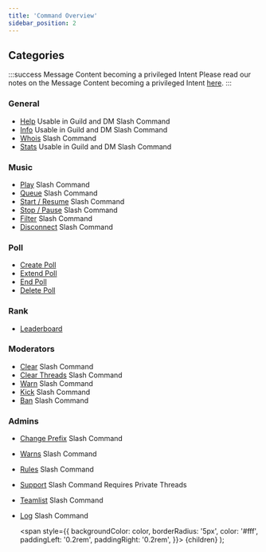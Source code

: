 ```yaml
---
title: 'Command Overview'
sidebar_position: 2
---
```


## Categories
:::success Message Content becoming a privileged Intent
Please read our notes on the Message Content becoming a privileged Intent [here](../main/important-notes#message-content-becoming-a-privileged-intent).
:::

### General
- [Help](general/help) <Label color="#43b581">Usable in Guild and DM</Label> <Label color="#43b581">Slash Command</Label>
- [Info](general/info) <Label color="#43b581">Usable in Guild and DM</Label> <Label color="#43b581">Slash Command</Label>
- [Whois](general/whois) <Label color="#43b581">Slash Command</Label>
- [Stats](general/stats) <Label color="#43b581">Usable in Guild and DM</Label> <Label color="#43b581">Slash Command</Label>

### Music
- [Play](music/play) <Label color="#43b581">Slash Command</Label>
- [Queue](music/queue) <Label color="#43b581">Slash Command</Label>
- [Start / Resume](music/start-resume) <Label color="#43b581">Slash Command</Label>
- [Stop / Pause](music/stop-pause) <Label color="#43b581">Slash Command</Label>
- [Filter](music/filter) <Label color="#43b581">Slash Command</Label>
- [Disconnect](music/disconnect) <Label color="#43b581">Slash Command</Label>

### Poll
- [Create Poll](poll/create-poll)
- [Extend Poll](poll/extend-poll)
- [End Poll](poll/end-poll)
- [Delete Poll](poll/delete-poll)

### Rank
- [Leaderboard](rank/leaderboard)

### Moderators
- [Clear](moderators/clear) <Label color="#43b581">Slash Command</Label>
- [Clear Threads](moderators/clear-threads) <Label color="#43b581">Slash Command</Label>
- [Warn](moderators/warn) <Label color="#43b581">Slash Command</Label>
- [Kick](moderators/kick) <Label color="#43b581">Slash Command</Label>
- [Ban](moderators/ban) <Label color="#43b581">Slash Command</Label>

### Admins
- [Change Prefix](admins/change-prefix) <Label color="#43b581">Slash Command</Label>
- [Warns](admins/warns) <Label color="#43b581">Slash Command</Label>
- [Rules](admins/rules) <Label color="#43b581">Slash Command</Label>
- [Support](admins/support) <Label color="#43b581">Slash Command</Label> <Label color="#5865F2">Requires Private Threads</Label>
- [Teamlist](admins/teamlist) <Label color="#43b581">Slash Command</Label>
- [Log](admins/log) <Label color="#43b581">Slash Command</Label>

  <span
    style={{
      backgroundColor: color,
      borderRadius: '5px',
      color: '#fff',
      paddingLeft: '0.2rem',
      paddingRight: '0.2rem',
    }}>
    {children}
  </span>
);

